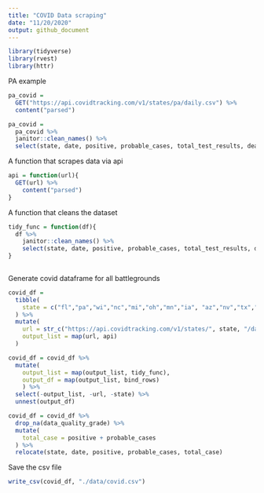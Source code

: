 ```yaml
---
title: "COVID Data scraping"
date: "11/20/2020"
output: github_document
---
```


```r
library(tidyverse)
library(rvest)
library(httr)
```

PA example

```r

pa_covid =
  GET("https://api.covidtracking.com/v1/states/pa/daily.csv") %>% 
  content("parsed") 

pa_covid = 
  pa_covid %>% 
  janitor::clean_names() %>% 
  select(state, date, positive, probable_cases, total_test_results, death, positive_increase, death_increase, data_quality_grade)

```

A function that scrapes data via api

```r
api = function(url){
  GET(url) %>% 
    content("parsed")
}

```

A function that cleans the dataset

```r

tidy_func = function(df){
  df %>% 
    janitor::clean_names() %>% 
    select(state, date, positive, probable_cases, total_test_results, death, positive_increase, death_increase, data_quality_grade)
}
  
```


Generate covid dataframe for all battlegrounds 

```r
covid_df = 
  tibble(
    state = c("fl","pa","wi","nc","mi","oh","mn","ia", "az","nv","tx","ga", "va","nh","me","co","nm")
  ) %>% 
  mutate(
    url = str_c("https://api.covidtracking.com/v1/states/", state, "/daily.csv"),
    output_list = map(url, api)
  ) 

covid_df = covid_df %>% 
  mutate(
    output_list = map(output_list, tidy_func),
    output_df = map(output_list, bind_rows)
    ) %>% 
  select(-output_list, -url, -state) %>% 
  unnest(output_df)

covid_df = covid_df %>% 
  drop_na(data_quality_grade) %>% 
  mutate(
    total_case = positive + probable_cases
  ) %>% 
  relocate(state, date, positive, probable_cases, total_case)

```

Save the csv file

```r
write_csv(covid_df, "./data/covid.csv")
```
